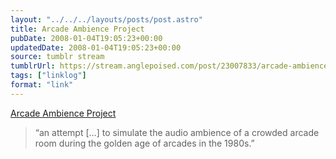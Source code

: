 ```yaml
---
layout: "../../../layouts/posts/post.astro"
title: Arcade Ambience Project
pubDate: 2008-01-04T19:05:23+00:00
updatedDate: 2008-01-04T19:05:23+00:00
source: tumblr stream
tumblrUrl: https://stream.anglepoised.com/post/23007833/arcade-ambience-project
tags: ["linklog"]
format: "link"
---
```


[Arcade Ambience Project][1]

> &ldquo;an attempt [&hellip;] to simulate the audio ambience of a crowded arcade room during the golden age of arcades in the 1980s.&rdquo;

[1]: http://arcade.hofle.com/
